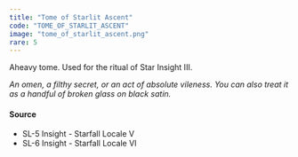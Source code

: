 ```yaml
---
title: "Tome of Starlit Ascent"
code: "TOME_OF_STARLIT_ASCENT"
image: "tome_of_starlit_ascent.png"
rare: 5
---
```


Aheavy tome. Used for the ritual of Star Insight III.

_An omen, a filthy secret, or an act of absolute vileness. You can also treat it as a handful of broken glass on black satin._

#### Source

- SL-5 Insight - Starfall Locale V
- SL-6 Insight - Starfall Locale VI